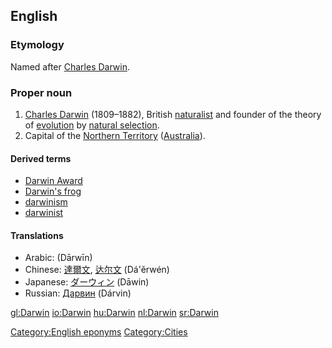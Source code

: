 ==English==
{{wikipedia}}

===Etymology===
Named after [[w:Charles Darwin|Charles Darwin]].

===Proper noun===
{{en-proper noun}}

# [[w:Charles Darwin|Charles Darwin]] (1809–1882), British [[naturalist]] and founder of the theory of [[evolution]] by [[natural selection]].
# Capital of the [[Northern Territory]] ([[Australia]]).

====Derived terms====
* [[Darwin Award]]
*[[Darwin's frog]]
* [[darwinism]]
* [[darwinist]]

====Translations====
* Arabic: {{Arab|[[داروين]]}} (Dārwīn)
* Chinese: [[達爾文]], [[达尔文]] (Dá'ěrwén)
* Japanese: [[ダーウィン]] (Dāwin)
* Russian: [[Дарвин]] (Dárvin)

[[Category:English eponyms]]
[[Category:Cities]]

[[gl:Darwin]]
[[io:Darwin]]
[[hu:Darwin]]
[[nl:Darwin]]
[[sr:Darwin]]